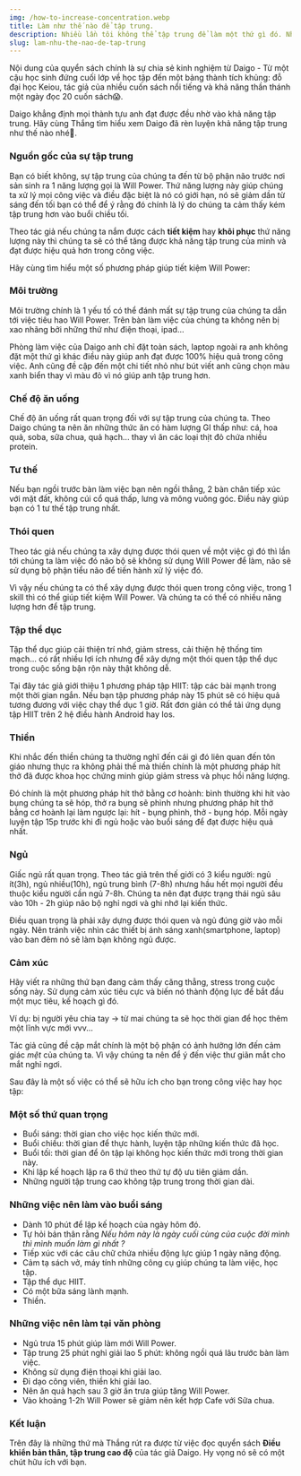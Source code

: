 ```yaml
---
img: /how-to-increase-concentration.webp
title: Làm như thế nào để tập trung.
description: Nhiều lần tôi không thể tập trung để làm một thứ gì đó. Nhưng sau khi đọc xong quyển sách này tôi nghĩ khả năng tập trung của mình đã được cải thiện một cách đáng kể.
slug: lam-nhu-the-nao-de-tap-trung
---
```


Nội dung của quyển sách chính là sự chia sẻ kinh nghiệm từ Daigo - Từ một cậu học sinh đứng cuối lớp về học tập đến một bảng thành tích khủng: đỗ đại học Keiou,
 tác giả của nhiều cuốn sách nổi tiếng và khả năng thần thánh một ngày đọc 20 cuốn sách😱. 
 
 Daigo khẳng định mọi thành tựu anh đạt được đều nhờ vào khả năng tập trung. Hãy cùng Thắng tìm hiểu xem Daigo đã rèn luyện khả năng tập trung như thế nào nhé🧐.

 ### Nguồn gốc của sự tập trung
 
Bạn có biết không, sự tập trung của chúng ta đến từ bộ phận não trước nơi sản sinh 
ra 1 năng lượng gọi là Will Power. Thứ năng lượng này
giúp chúng ta xử lý mọi công việc và điều đặc biệt là nó có giới hạn, nó sẽ giảm dần 
từ sáng đến tối bạn có thể để ý rằng đó chính là lý do chúng ta cảm thấy kém tập trung hơn vào buổi chiều tối.

Theo tác giả nếu chúng ta nắm được cách **tiết kiệm** hay **khôi phục** thứ năng lượng này thì chúng ta sẽ có thể tăng
được khả năng tập trung của mình và đạt được hiệu quả hơn trong công việc.


Hãy cùng tìm hiểu một số phương pháp giúp tiết kiệm Will Power:

### Môi trường

Môi trường chính là 1 yếu tố có thể đánh mất sự tập trung của chúng ta dẫn tới việc tiêu hao Will Power.
Trên bàn làm việc của chúng ta không nên bị xao nhãng bởi những thứ như điện thoại, ipad...

Phòng làm việc của Daigo anh chỉ đặt toàn sách, laptop ngoài ra
anh không đặt một thứ gì khác điều này giúp anh đạt được 100% hiệu quả trong công việc. Anh cũng đề cập đến một chi tiết nhỏ như bút viết anh cũng chọn
màu xanh biển thay vì màu đỏ vì nó giúp anh tập trung hơn.


### Chế độ ăn uống

Chế độ ăn uống rất quan trọng đối với sự tập trung của chúng ta. Theo Daigo chúng ta nên ăn những thức ăn
có hàm lượng GI thấp như: cá, hoa quả, soba, sữa chua, quả hạch... thay vì ăn các loại thịt đỏ chứa nhiều protein.

### Tư thế

Nếu bạn ngồi trước bàn làm việc bạn nên ngồi thẳng, 2 bàn chân tiếp xúc với mặt đất, không cúi cổ quá thấp,
lưng và mông vuông góc. Điều này giúp bạn có 1 tư thế tập trung nhất.

### Thói quen

Theo tác giả nếu chúng ta xây dựng được thói quen về một việc gì đó thì lần tới chúng ta làm việc đó 
não bộ sẽ không sử dụng Will Power để làm, não sẽ sử dụng bộ phận tiểu não để tiến hành xử lý việc đó.

Vì vậy nếu chúng ta có thể xây dựng được thói quen trong công việc, trong 1 skill thì có thể giúp tiết kiệm Will Power.
Và chúng ta có thể có nhiều năng lượng hơn để tập trung.

### Tập thể dục

Tập thể dục giúp cải thiện trí nhớ, giảm stress, cải thiện hệ thống tim mạch... có rất nhiều lợi ích nhưng để xây dựng một thói quen
tập thể dục trong cuộc sống bận rộn này thật không dễ.

Tại đây tác giả giới thiệu 1 phương pháp tập HIIT: tập các bài mạnh 
trong một thời gian ngắn. Nếu bạn tập phương pháp này 15 phút sẽ có hiệu quả tương đương với việc chạy thể dục 1 giờ. Rất đơn giản
có thể tải ứng dụng tập HIIT trên 2 hệ điều hành Android hay Ios.


### Thiền

Khi nhắc đến thiền chúng ta thường nghĩ đến cái gì đó liên quan đến tôn giáo nhưng thực ra không phải thế mà thiền 
chính là một phương pháp hít thở đã được khoa học chứng minh giúp giảm stress và phục hồi năng lượng. 

Đó chính là một phương pháp hít thở bằng cơ hoành: bình thường khi hít vào bụng chúng ta sẽ hóp, thở ra bụng sẽ phình nhưng 
phương pháp hít thở bằng cơ hoành lại làm ngược lại: hít - bụng phình, thở - bụng hóp. Mỗi ngày luyện tập 15p trước khi đi ngủ
hoặc vào buổi sáng để đạt được hiệu quả nhất.

### Ngủ

Giấc ngủ rất quan trọng. Theo tác giả trên thế giới có 3 kiểu người: ngủ ít(3h), ngủ nhiều(10h), ngủ trung bình (7-8h) nhưng hầu hết mọi người
đều thuộc kiểu người cần ngủ 7-8h. Chúng ta nên đạt được trạng thái ngủ sâu vào 10h - 2h giúp não bộ nghỉ ngơi và ghi nhớ lại kiến thức.

Điều quan trọng là phải xây dựng được thói quen và ngủ đúng giờ vào mỗi ngày. Nên tránh việc nhìn các thiết bị 
ánh sáng xanh(smartphone, laptop) vào ban đêm nó sẽ làm bạn không ngủ được.

### Cảm xúc

Hãy viết ra những thứ bạn đang cảm thấy căng thẳng, stress trong cuộc sống này. Sử dụng cảm xúc tiêu cực và biến nó thành động lực
để bắt đầu một mục tiêu, kế hoạch gì đó.

Ví dụ: bị người yêu chia tay -> từ mai chúng ta  sẽ học thời gian để học thêm một lĩnh vực mới vvv...  

Tác giả cũng đề cập mắt chính là một bộ phận có ảnh hưởng lớn đến cảm giác _mệt_ của chúng ta.
Vì vậy chúng ta nên để ý đến việc thư giãn mắt cho mắt nghỉ ngơi.

Sau đây là một số việc có thể sẽ hữu ích cho bạn trong công việc hay học tập:

### Một số thứ quan trọng

- Buổi sáng: thời gian cho việc học kiến thức mới.
- Buổi chiều: thời gian để thực hành, luyện tập những kiến thức đã học.
- Buổi tối: thời gian để ôn tập lại không học kiến thức mới trong thời gian này.
- Khi lập kế hoạch lập ra 6 thứ theo thứ tự độ ưu tiên giảm dần.
- Những người tập trung cao không tập trung trong thời gian dài.

### Những việc nên làm vào buổi sáng

- Dành 10 phút để lập kế hoạch của ngày hôm đó.
- Tự hỏi bản thân rằng _Nếu hôm này là ngày cuối cùng của cuộc đời mình thì mình muốn làm gì nhất ?_
- Tiếp xúc với các câu chữ chứa nhiều động lực giúp 1 ngày năng động.
- Cảm tạ sách vở, máy tính những công cụ giúp chúng ta làm việc, học tập.
- Tập thể dục HIIT.
- Có một bữa sáng lành mạnh.
- Thiền.

### Những việc nên làm tại văn phòng

- Ngủ trưa 15 phút giúp làm mới Will Power.
- Tập trung 25 phút nghỉ giải lao 5 phút: không ngồi quá lâu trước bàn làm việc.
- Không sử dụng điện thoại khi giải lao.
- Đi dạo công viên, thiền khi giải lao.
- Nên ăn quả hạch sau 3 giờ ăn trưa giúp tăng Will Power.
- Vào khoảng 1-2h Will Power sẽ giảm nên kết hợp Cafe với Sữa chua.

### Kết luận

Trên đây là những thứ mà Thắng rút ra được từ việc đọc quyển sách **Điều khiển bản thân, tập trung cao độ** của tác giả Daigo. Hy vọng nó sẽ có một chút hữu ích với bạn.
